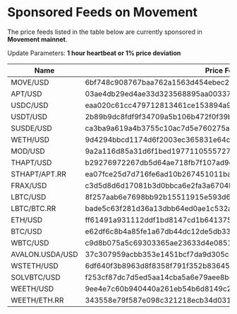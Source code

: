 # Sponsored Feeds on Movement

The price feeds listed in the table below are currently sponsored in **Movement mainnet**.

Update Parameters: **1 hour heartbeat or 1% price deviation**

| Name            | Price Feed Id                                                    |
| --------------- | ---------------------------------------------------------------- |
| MOVE/USD        | 6bf748c908767baa762a1563d454ebec2d5108f8ee36d806aadacc8f0a075b6d |
| APT/USD         | 03ae4db29ed4ae33d323568895aa00337e658e348b37509f5372ae51f0af00d5 |
| USDC/USD        | eaa020c61cc479712813461ce153894a96a6c00b21ed0cfc2798d1f9a9e9c94a |
| USDT/USD        | 2b89b9dc8fdf9f34709a5b106b472f0f39bb6ca9ce04b0fd7f2e971688e2e53b |
| SUSDE/USD       | ca3ba9a619a4b3755c10ac7d5e760275aa95e9823d38a84fedd416856cdba37c |
| WETH/USD        | 9d4294bbcd1174d6f2003ec365831e64cc31d9f6f15a2b85399db8d5000960f6 |
| MOD/USD         | 9a2a116d85a31d6f1bed19771105557276457094e31791a892758148aa54023d |
| THAPT/USD       | b29276972267db5d64ae718fb7f107ad9e72a79cabf9992f0e9bc75ad451a7f6 |
| STHAPT/APT.RR   | ea07fce25d7d716fe6ad10b267451011baadc8f3724b28487026072ddce3ba1b |
| FRAX/USD        | c3d5d8d6d17081b3d0bbca6e2fa3a6704bb9a9561d9f9e1dc52db47629f862ad |
| LBTC/USD        | 8f257aab6e7698bb92b15511915e593d6f8eae914452f781874754b03d0c612b |
| LBTC/BTC.RR     | bade5c63f281d36a13dbb64ed0ae1c532a434b6771b11885f396a41f56cc3bd0 |
| ETH/USD         | ff61491a931112ddf1bd8147cd1b641375f79f5825126d665480874634fd0ace |
| BTC/USD         | e62df6c8b4a85fe1a67db44dc12de5db330f7ac66b72dc658afedf0f4a415b43 |
| WBTC/USD        | c9d8b075a5c69303365ae23633d4e085199bf5c520a3b90fed1322a0342ffc33 |
| AVALON.USDA/USD | 37c307959acbb353e1451bcf7da9d305c8cb8d54c64353588aaf900ffcffdd7d |
| WSTETH/USD      | 6df640f3b8963d8f8358f791f352b8364513f6ab1cca5ed3f1f7b5448980e784 |
| SOLVBTC/USD     | f253cf87dc7d5ed5aa14cba5a6e79aee8bcfaef885a0e1b807035a0bbecc36fa |
| WEETH/USD       | 9ee4e7c60b940440a261eb54b6d8149c23b580ed7da3139f7f08f4ea29dad395 |
| WEETH/ETH.RR    | 343558e79f587e098c321218ecb34d031ba709ab3e84133126f3c98511b91f64 |
